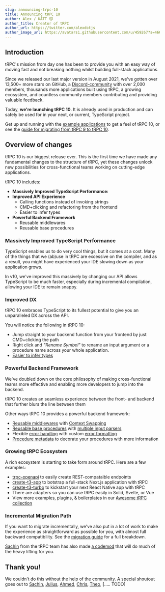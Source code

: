 ```yaml
---
slug: announcing-trpc-10
title: Announcing tRPC 10
author: Alex / KATT 🐱
author_title: Creator of tRPC
author_url: https://twitter.com/alexdotjs
author_image_url: https://avatars1.githubusercontent.com/u/459267?s=460&v=4
---
```


## Introduction

tRPC's mission from day one has been to provide you with an easy way of moving fast and not breaking nothing whilst building full-stack applications.

Since we released our last major version in August 2021, we've gotten over 13,500+ more stars on GitHub, a [Discord-community](https://trpc.io/discord) with over 2,000 members, thousands more applications built using tRPC, a growing ecosystem, and countless community members contributing and providing valuable feedback.

Today, **we're launching tRPC 10**. It is already used in production and can safely be used for in your next, or current, TypeScript project.

Get up and running with the [example applications](https://trpc.io/docs/v10/awesome-trpc#-starting-points-example-projects-etc) to get a feel of tRPC 10, or see the [guide for migrating from tRPC 9 to tRPC 10](https://trpc.io/docs/v10/migrate-from-v9-to-v10).

## Overview of changes

tRPC 10 is our biggest release ever. This is the first time we have made any fundamental changes to the structure of tRPC, yet these changes unlock new possibilities for cross-functional teams working on cutting-edge applications.

tRPC 10 includes:

- **Massively Improved TypeScript Performance:**
- **Improved API Experience**
  - Calling functions instead of invoking strings
  - CMD+clicking and refactoring from the frontend
  - Easier to infer types
- **Powerful Backend Framework**
  - Reusable middlewares
  - Reusable base procedures

### Massively Improved TypeScript Performance

TypeScript enables us to do very cool things, but it comes at a cost. Many of the things that we (ab)use in tRPC are excessive on the compiler, and as a result, you might have experienced your IDE slowing down as your application grows.

In v10, we've improved this massively by changing our API allows TypeScript to be much faster, especially during incremental compilation, allowing your IDE to remain snappy.

### Improved DX

tRPC 10 embraces TypeScript to its fullest potential to give you an unparalleled DX across the API.

You will notice the following in tRPC 10:

- Jump straight to your backend function from your frontend by just CMD+clicking the path
- Right click and _"Rename Symbol"_ to rename an input argument or a procedure name across your whole application.
- [Easier to infer types](https://trpc.io/docs/v10/infer-types)

### Powerful Backend Framework

We've doubled down on the core philosophy of making cross-functional teams more effective and enabling more developers to jump into the backend.

tRPC 10 creates an seamless experience between the front- and backend that further blurs the line between them

Other ways tRPC 10 provides a powerful backend framework:

- [Reusable middlewares](https://trpc.io/docs/v10/middlewares) with [Context Swapping](https://trpc.io/docs/v10/middlewares#context-swapping)
- [Reusable base procedures](https://trpc.io/docs/v10/procedures#reusable-base-publicprocedures) with [multiple input parsers](https://trpc.io/docs/v10/procedures#multiple-input-parsers)
- Flexible [error handling](https://trpc.io/docs/v10/error-handling) with custom [error formatting](https://trpc.io/docs/v10/error-formatting)
- [Procedure metadata](https://trpc.io/docs/v10/metadata) to decorate your procedures with more information

### Growing tRPC Ecosystem

A rich ecosystem is starting to take form around tRPC. Here are a few examples:

- [trpc-openapi](https://github.com/jlalmes/trpc-openapi) to easily create REST-compataible endpoints
- [create-t3-app](https://github.com/t3-oss/create-t3-app) to botstrap a full-stack Next.js application with tRPC
- [create-t3-turbo](https://github.com/t3-oss/create-t3-turbo) to kickstart your next React Native app with tRPC
- There are adapters so you can use tRPC easily in Solid, Svelte, or Vue
- View more examples, plugins, & boilerplates in our [Awesome tRPC collection](https://trpc.io/docs/awesome-trpc)

### Incremental Migration Path

If you want to migrate incrementally, we've also put in a lot of work to make the experience as straightforward as possible for you, with almost full backward compatibility. See the [migration guide](https://trpc.io/docs/v10/migrate-from-v9-to-v10) for a full breakdown.

[Sachin](https://twitter.com/s4chinraja) from the tRPC team has also made [a codemod](https://github.com/sachinraja/trpc-v10-migrate-codemod) that will do much of the heavy lifting for you.

## Thank you!

We couldn't do this without the help of the community. A special shoutout goes out to [Sachin](https://twitter.com/s4chinraja), [Julius](https://twitter.com/jullerino), [Ahmed](https://twitter.com/ixahmedxii), [Chris](https://twitter.com/trashh_dev), [Theo](https://twitter.com/t3dotgg), [..... TODO]
